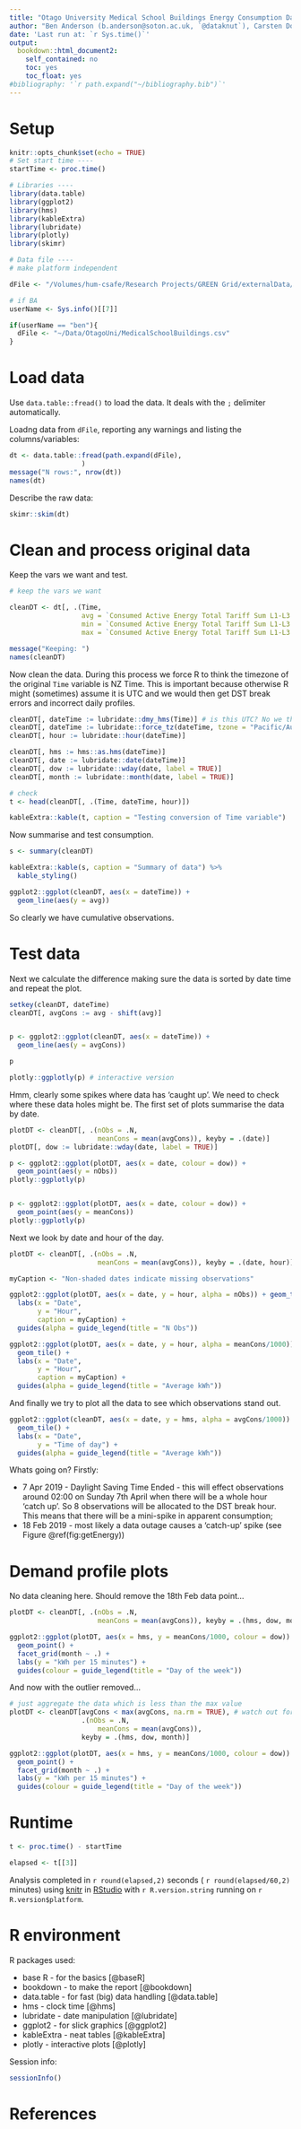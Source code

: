 ```yaml
---
title: "Otago University Medical School Buildings Energy Consumption Data"
author: "Ben Anderson (b.anderson@soton.ac.uk, `@dataknut`), Carsten Dortans (carsten.dortans@web.de)"
date: 'Last run at: `r Sys.time()`'
output:
  bookdown::html_document2:
    self_contained: no
    toc: yes
    toc_float: yes
#bibliography: '`r path.expand("~/bibliography.bib")`'
---
```


# Setup

```r
knitr::opts_chunk$set(echo = TRUE)
# Set start time ----
startTime <- proc.time()

# Libraries ----
library(data.table)
library(ggplot2)
library(hms)
library(kableExtra)
library(lubridate)
library(plotly)
library(skimr)

# Data file ----
# make platform independent

dFile <- "/Volumes/hum-csafe/Research Projects/GREEN Grid/externalData/OtagoUni/MedicalSchoolBuildingsOtago.csv" # default

# if BA
userName <- Sys.info()[[7]]

if(userName == "ben"){
  dFile <- "~/Data/OtagoUni/MedicalSchoolBuildings.csv"
}
```

# Load data

Use `data.table::fread()` to load the data. It deals with the `;` delimiter automatically.

Loadng data from `dFile`, reporting any warnings and listing the columns/variables:

```r

dt <- data.table::fread(path.expand(dFile), 
                  )
message("N rows:", nrow(dt))
names(dt)
```

Describe the raw data:

```r
skimr::skim(dt)
```

# Clean and process original data

Keep the vars we want and test.

```r
# keep the vars we want

cleanDT <- dt[, .(Time,
                  avg = `Consumed Active Energy Total Tariff Sum L1-L3 (15m) [D20X Whole Medical School]-avg[Wh]`,
                  min = `Consumed Active Energy Total Tariff Sum L1-L3 (15m) [D20X Whole Medical School]-min[Wh]`,
                  max = `Consumed Active Energy Total Tariff Sum L1-L3 (15m) [D20X Whole Medical School]-max[Wh]`)]

message("Keeping: ")
names(cleanDT)
```

Now clean the data. During this process we force R to think the timezone of the original `Time` variable is NZ Time. This is important because otherwise R might (sometimes) assume it is UTC and we would then get DST break errors and incorrect daily profiles.

```r

cleanDT[, dateTime := lubridate::dmy_hms(Time)] # is this UTC? No we think it's NZ time
cleanDT[, dateTime := lubridate::force_tz(dateTime, tzone = "Pacific/Auckland")]
cleanDT[, hour := lubridate::hour(dateTime)]

cleanDT[, hms := hms::as.hms(dateTime)]
cleanDT[, date := lubridate::date(dateTime)]
cleanDT[, dow := lubridate::wday(date, label = TRUE)]
cleanDT[, month := lubridate::month(date, label = TRUE)]

# check
t <- head(cleanDT[, .(Time, dateTime, hour)])

kableExtra::kable(t, caption = "Testing conversion of Time variable")

```

Now summarise and test consumption.

```r
s <- summary(cleanDT)

kableExtra::kable(s, caption = "Summary of data") %>%
  kable_styling()

ggplot2::ggplot(cleanDT, aes(x = dateTime)) +
  geom_line(aes(y = avg))
```

So clearly we have cumulative observations. 

# Test data

Next we calculate the difference making sure the data is sorted by date time and repeat the plot.

```r
setkey(cleanDT, dateTime)
cleanDT[, avgCons := avg - shift(avg)]


p <- ggplot2::ggplot(cleanDT, aes(x = dateTime)) +
  geom_line(aes(y = avgCons))

p

plotly::ggplotly(p) # interactive version
```

Hmm, clearly some spikes where data has 'caught up'. We need to check where these data holes might be. The first set of plots summarise the data by date.


```r
plotDT <- cleanDT[, .(nObs = .N,
                      meanCons = mean(avgCons)), keyby = .(date)]
plotDT[, dow := lubridate::wday(date, label = TRUE)]

p <- ggplot2::ggplot(plotDT, aes(x = date, colour = dow)) + 
  geom_point(aes(y = nObs))
plotly::ggplotly(p)


p <- ggplot2::ggplot(plotDT, aes(x = date, colour = dow)) + 
  geom_point(aes(y = meanCons))
plotly::ggplotly(p)

```

Next we look by date and hour of the day.

```r
plotDT <- cleanDT[, .(nObs = .N,
                      meanCons = mean(avgCons)), keyby = .(date, hour)]

myCaption <- "Non-shaded dates indicate missing observations"

ggplot2::ggplot(plotDT, aes(x = date, y = hour, alpha = nObs)) + geom_tile()+
  labs(x = "Date",
       y = "Hour",
       caption = myCaption) +
  guides(alpha = guide_legend(title = "N Obs"))

ggplot2::ggplot(plotDT, aes(x = date, y = hour, alpha = meanCons/1000)) + # kWh
  geom_tile() +
  labs(x = "Date",
       y = "Hour",
       caption = myCaption) +
  guides(alpha = guide_legend(title = "Average kWh"))


```

And finally we try to plot all the data to see which observations stand out.

```r

ggplot2::ggplot(cleanDT, aes(x = date, y = hms, alpha = avgCons/1000)) + #kWh
  geom_tile() +
  labs(x = "Date",
       y = "Time of day") +
  guides(alpha = guide_legend(title = "Average kWh"))

```

Whats going on? Firstly:

 * 7 Apr 2019 - Daylight Saving Time Ended - this will effect observations around 02:00 on Sunday 7th April when there will be a whole hour 'catch up'. So 8 observations will be allocated to the DST break hour. This means that there will be a mini-spike in apparent consumption;
 * 18 Feb 2019 - most likely a data outage causes a 'catch-up' spike (see Figure \@ref(fig:getEnergy))

# Demand profile plots

No data cleaning here. Should remove the 18th Feb data point...

```r

plotDT <- cleanDT[, .(nObs = .N,
                      meanCons = mean(avgCons)), keyby = .(hms, dow, month)]

ggplot2::ggplot(plotDT, aes(x = hms, y = meanCons/1000, colour = dow)) + 
  geom_point() +
  facet_grid(month ~ .) +
  labs(y = "kWh per 15 minutes") +
  guides(colour = guide_legend(title = "Day of the week"))

```

And now with the outlier removed...

```r

# just aggregate the data which is less than the max value
plotDT <- cleanDT[avgCons < max(avgCons, na.rm = TRUE), # watch out for the NA
                  .(nObs = .N,
                      meanCons = mean(avgCons)), 
                  keyby = .(hms, dow, month)]

ggplot2::ggplot(plotDT, aes(x = hms, y = meanCons/1000, colour = dow)) + 
  geom_point() +
  facet_grid(month ~ .) +
  labs(y = "kWh per 15 minutes") +
  guides(colour = guide_legend(title = "Day of the week"))

```

# Runtime


```r
t <- proc.time() - startTime

elapsed <- t[[3]]
```

Analysis completed in `r round(elapsed,2)` seconds ( `r round(elapsed/60,2)` minutes) using [knitr](https://cran.r-project.org/package=knitr) in [RStudio](http://www.rstudio.com) with `r R.version.string` running on `r R.version$platform`.

# R environment

R packages used:

 * base R - for the basics [@baseR]
 * bookdown - to make the report [@bookdown]
 * data.table - for fast (big) data handling [@data.table]
 * hms - clock time [@hms]
 * lubridate - date manipulation [@lubridate]
 * ggplot2 - for slick graphics [@ggplot2]
 * kableExtra - neat tables [@kableExtra]
 * plotly - interactive plots [@plotly]

Session info:

```r
sessionInfo()
```

# References
